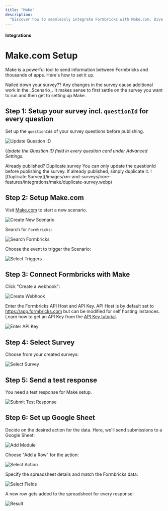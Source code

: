 ```yaml
---
title: "Make"
description:
  "Discover how to seamlessly integrate Formbricks with Make.com. Dive into our comprehensive guide to set up scenarios, connect with a plethora of apps, and send your survey data to more than 1000 platforms."
---
```


#### Integrations

# Make.com Setup

Make is a powerful tool to send information between Formbricks and thousands of apps. Here's how to set it up.

<Note>
  Nailed down your survey?? Any changes in the survey cause additional work in
  the _Scenario_. It makes sense to first settle on the survey you want to run
  and then get to setting up Make.
</Note>

## Step 1: Setup your survey incl. `questionId` for every question

Set up the `questionId`s of your survey questions before publishing.

![Update Question ID](/images/xm-and-surveys/core-features/integrations/make/update-question-id.webp)

_Update the Question ID field in every question card under Advanced Settings._

<Note>
  Already published? Duplicate survey You can only update the questionId
  before publishing the survey. If already published, simply duplicate it.
  ![Duplicate Survey](/images/xm-and-surveys/core-features/integrations/make/duplicate-survey.webp)

</Note>

## Step 2: Setup Make.com

Visit [Make.com](https://make.com) to start a new scenario.

![Create New Scenario](/images/xm-and-surveys/core-features/integrations/make/create-new-scenario.webp)

Search for `Formbricks`:

![Search Formbricks](/images/xm-and-surveys/core-features/integrations/make/search-formbricks.webp)

Choose the event to trigger the Scenario:

![Select Triggers](/images/xm-and-surveys/core-features/integrations/make/select-trigger.webp)

## Step 3: Connect Formbricks with Make

Click "Create a webhook":

![Create Webhook](/images/xm-and-surveys/core-features/integrations/make/create-webhook.webp)

Enter the Formbricks API Host and API Key. API Host is by default set to https://app.formbricks.com but can be modified for self hosting instances. Learn how to get an API Key from the [API Key tutorial](/api-reference/rest-api#how-to-generate-an-api-key).

![Enter API Key](/images/xm-and-surveys/core-features/integrations/make/enter-api-key-and-host.webp)

## Step 4: Select Survey

Choose from your created surveys:

![Select Survey](/images/xm-and-surveys/core-features/integrations/make/select-survey.webp)

## Step 5: Send a test response

You need a test response for Make setup.

![Submit Test Response](/images/xm-and-surveys/core-features/integrations/make/submit-test-response.webp)

## Step 6: Set up Google Sheet

Decide on the desired action for the data. Here, we'll send submissions to a Google Sheet:

![Add Module](/images/xm-and-surveys/core-features/integrations/make/add-module.webp)

Choose "Add a Row" for the action:

![Select Action](/images/xm-and-surveys/core-features/integrations/make/select-action.webp)

Specify the spreadsheet details and match the Formbricks data:

![Select Fields](/images/xm-and-surveys/core-features/integrations/make/select-fields.webp)

A new row gets added to the spreadsheet for every response:

![Result](/images/xm-and-surveys/core-features/integrations/make/result.webp)
